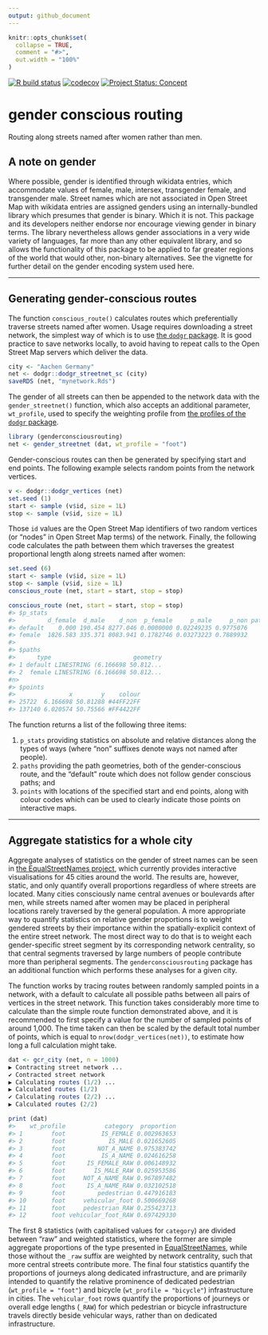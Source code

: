 ```yaml
---
output: github_document
---
```


<!-- README.md is generated from README.Rmd. Please edit that file -->

```r
knitr::opts_chunk$set(
  collapse = TRUE,
  comment = "#>",
  out.width = "100%"
)
```

<!-- badges: start -->
[![R build status](https://github.com/mpadge/gender-conscious-routing/workflows/R-CMD-check/badge.svg)](https://github.com/mpadge/gender-conscious-routing/actions?query=workflow%3AR-CMD-check)
[![codecov](https://codecov.io/gh/mpadge/gender-conscious-routing/branch/master/graph/badge.svg)](https://codecov.io/gh/mpadge/gender-conscious-routing)
[![Project Status: Concept](http://www.repostatus.org/badges/latest/concept.svg)](http://www.repostatus.org/#concept)
<!-- badges: end -->

# gender conscious routing

Routing along streets named after women rather than men.

## A note on gender

Where possible, gender is identified through wikidata entries, which
accommodate values of female, male, intersex, transgender female, and
transgender male. Street names which are not associated in Open Street Map with
wikidata entries are assigned genders using an internally-bundled library which
presumes that gender is binary. Which it is not. This package and its
developers neither endorse nor encourage viewing gender in binary terms. The
library nevertheless allows gender associations in a very wide variety of
languages, far more than any other equivalent library, and so allows the
functionality of this package to be applied to far greater regions of the world
that would other, non-binary alternatives. See the vignette for further detail
on the gender encoding system used here.

---

## Generating gender-conscious routes

The function `conscious_route()` calculates routes which preferentially
traverse streets named after women. Usage requires downloading a street
network, the simplest way of which is to use [the `dodgr`
package](https://github.com/atfutures/dodgr). It is good practice to save
networks locally, to avoid having to repeat calls to the Open Street Map
servers which deliver the data.

```r
city <- "Aachen Germany"
net <- dodgr::dodgr_streetnet_sc (city)
saveRDS (net, "mynetwork.Rds")
```

The gender of all streets can then be appended to the network data with the
`gender_streetnet()` function, which also accepts an additional parameter,
`wt_profile`, used to specify the weighting profile from [the profiles of the
`dodgr`
package](https://atfutures.github.io/dodgr/reference/weighting_profiles.html).

```r
library (genderconsciousrouting)
net <- gender_streetnet (dat, wt_profile = "foot")
```

Gender-conscious routes can then be generated by specifying start and end
points. The following example selects random points from the network vertices.

```r
v <- dodgr::dodgr_vertices (net)
set.seed (1)
start <- sample (v$id, size = 1L)
stop <- sample (v$id, size = 1L)
```

Those `id` values are the Open Street Map identifiers of two random vertices
(or "nodes" in Open Street Map terms) of the network. Finally, the following
code calculates the  path between them which traverses the greatest
proportional length along streets named after women:

```r
set.seed (6)
start <- sample (v$id, size = 1L)
stop <- sample (v$id, size = 1L)
conscious_route (net, start = start, stop = stop)
```


```r
conscious_route (net, start = start, stop = stop)
#> $p_stats
#>         d_female  d_male    d_non  p_female     p_male     p_non path_length path_length_rel
#> default    0.000 190.454 8277.046 0.0000000 0.02249235 0.9775076     8467.50        1.000000
#> female  1826.583 335.371 8083.941 0.1782746 0.03273223 0.7889932    10245.89        1.210026
#> 
#> $paths
#>      type                       geometry
#> 1 default LINESTRING (6.166698 50.812...
#> 2  female LINESTRING (6.166698 50.812...
#n>
#> $points
#>               x        y    colour
#> 25722  6.166698 50.81288 #44FF22FF
#> 137140 6.020574 50.75566 #FF4422FF
```

The function returns a list of the following three items:

1. `p_stats` providing statistics on absolute and relative distances along the
   types of ways (where "non" suffixes denote ways not named after people).
2. `paths` providing the path geometries, both of the gender-conscious route,
   and the "default" route which does not follow gender conscious paths; and
3. `points` with locations of the specified start and end points, along with
   colour codes which can be used to clearly indicate those points on
   interactive maps.

---

## Aggregate statistics for a whole city

Aggregate analyses of statistics on the gender of street names can be seen in
[the EqualStreetNames project](https://equalstreetnames.org/), which currently
provides interactive visualisations for 45 cities around the world. The results
are, however, static, and only quantify overall proportions regardless of where
streets are located. Many cities consciously name central avenues or boulevards
after men, while streets named after women may be placed in peripheral
locations rarely traversed by the general population. A more appropriate way to
quantify statistics on relative gender proportions is to weight gendered
streets by their importance within the spatially-explicit context of the entire
street network. The most direct way to do that is to weight each
gender-specific street segment by its corresponding network centrality, so that
central segments traversed by large numbers of people contribute more than
peripheral segments. The `genderconsciousrouting` package has an additional
function which performs these analyses for a given city.

The function works by tracing routes between randomly sampled points in a
network, with a default to calculate all possible paths between all pairs of
vertices in the street network. This function takes considerably more time to
calculate than the simple route function demonstrated above, and it is
recommended to first specify a value for the number of sampled points of around
1,000. The time taken can then be scaled by the default total number of points,
which is equal to `nrow(dodgr_vertices(net))`, to estimate how long a full
calculation might take.

```r
dat <- gcr_city (net, n = 1000)
▶ Contracting street network ...
✔ Contracted street network
▶ Calculating routes (1/2) ...
▶ Calculated routes (1/2)
✔ Calculating routes (2/2) ...
▶ Calculated routes (2/2)

print (dat)
#>    wt_profile           category  proportion
#> 1        foot          IS_FEMALE 0.002963653
#> 2        foot            IS_MALE 0.021652605
#> 3        foot         NOT_A_NAME 0.975383742
#> 4        foot          IS_A_NAME 0.024616258
#> 5        foot      IS_FEMALE_RAW 0.006148932
#> 6        foot        IS_MALE_RAW 0.025953586
#> 7        foot     NOT_A_NAME_RAW 0.967897482
#> 8        foot      IS_A_NAME_RAW 0.032102518
#> 9        foot         pedestrian 0.447916183
#> 10       foot     vehicular_foot 0.500669268
#> 11       foot     pedestrian_RAW 0.255423713
#> 12       foot vehicular_foot_RAW 0.697429330
```

The first 8 statistics (with capitalised values for `category`) are 
divided between "raw" and weighted statistics, where the former are simple
aggregate proportions of the type presented in
[EqualStreetNames](https://equalstreetnames.org/), while those without the
`_raw` suffix are weighted by network centrality, such that more central
streets contribute more. The final four statistics quantify the proportions of
journeys along dedicated infrastructure, and are primarily intended to quantify
the relative prominence of dedicated pedestrian (`wt_profile = "foot"`) and bicycle
(`wt_profile = "bicycle"`) infrastructure in cities. The `vehicular_foot` rows
quantify the proportions of journeys or overall edge lengths (`_RAW`) for which
pedestrian or bicycle infrastructure travels directly beside vehicular ways,
rather than on dedicated infrastructure.
